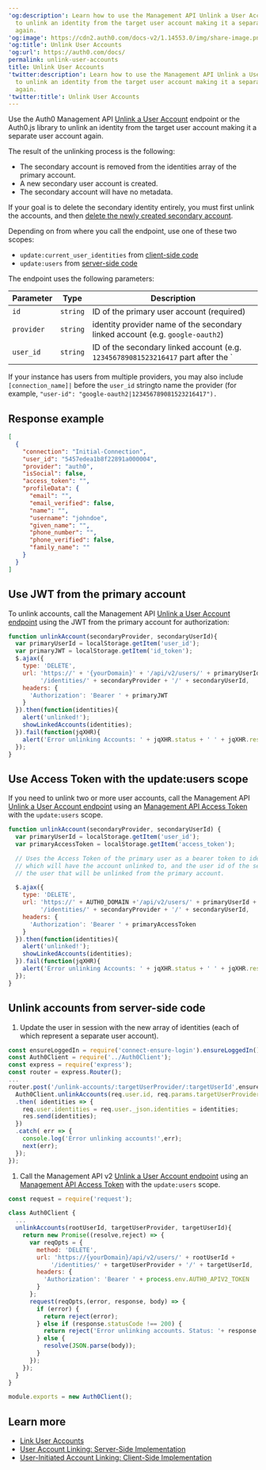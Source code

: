 ---
'og:description': Learn how to use the Management API Unlink a User Account endpoint
  to unlink an identity from the target user account making it a separate user account
  again.
'og:image': https://cdn2.auth0.com/docs-v2/1.14553.0/img/share-image.png
'og:title': Unlink User Accounts
'og:url': https://auth0.com/docs/
permalink: unlink-user-accounts
title: Unlink User Accounts
'twitter:description': Learn how to use the Management API Unlink a User Account endpoint
  to unlink an identity from the target user account making it a separate user account
  again.
'twitter:title': Unlink User Accounts
---
Use the Auth0 <Tooltip tip="Management API: A product to allow customers to perform administrative tasks." cta="View Glossary" href="/docs/glossary?term=Management+API">Management API</Tooltip> [Unlink a User Account](https://auth0.com/docs/api/management/v2#!/Users/delete_user_identity_by_user_id) endpoint or the Auth0.js library to unlink an identity from the target user account making it a separate user account again.

The result of the unlinking process is the following:

* The secondary account is removed from the identities array of the primary account.
* A new secondary user account is created.
* The secondary account will have no metadata.

If your goal is to delete the secondary identity entirely, you must first unlink the accounts, and then [delete the newly created secondary account](/docs/manage-users/user-accounts/delete-users).

Depending on from where you call the endpoint, use one of these two scopes:

* `update:current_user_identities` from [client-side code](/docs/manage-users/user-accounts/user-account-linking/user-initiated-account-linking-client-side-implementation)
* `update:users` from [server-side code](/docs/manage-users/user-accounts/user-account-linking/suggested-account-linking-server-side-implementation)

The endpoint uses the following parameters:

<table class="table"><thead>
<tr>
<th>Parameter</th>
<th>Type</th>
<th>Description</th>
</tr>
</thead>
<tbody>
<tr>
<td><code>id</code></td>
<td><code>string</code></td>
<td>ID of the primary user account (required)</td>
</tr>
<tr>
<td><code>provider</code></td>
<td><code>string</code></td>
<td>identity provider name of the secondary linked account (e.g. <code>google-oauth2</code>)</td>
</tr>
<tr>
<td><code>user_id</code></td>
<td><code>string</code></td>
<td>ID of the secondary linked account (e.g. <code>123456789081523216417</code> part after the `</td>
</tr>
</tbody>
</table>

If your instance has users from multiple providers, you may also include `[connection_name]|` before the `user_id` stringto name the provider (for example, `"user-id": "google-oauth2|123456789081523216417").`

## Response example

```json lines
[
  {
    "connection": "Initial-Connection",
    "user_id": "5457edea1b8f22891a000004",
    "provider": "auth0",
    "isSocial": false,
    "access_token": "",
    "profileData": {
      "email": "",
      "email_verified": false,
      "name": "",
      "username": "johndoe",
      "given_name": "",
      "phone_number": "",
      "phone_verified": false,
      "family_name": ""
    }
  }
]
```






## Use JWT from the primary account

To unlink accounts, call the Management API [Unlink a User Account endpoint](https://auth0.com/docs/api/v2#!/Users/delete_user_identity_by_user_id) using the <Tooltip tip="JSON Web Token (JWT): Standard ID Token format (and often Access Token format) used to represent claims securely between two parties." cta="View Glossary" href="/docs/glossary?term=JWT">JWT</Tooltip> from the primary account for authorization:

```javascript lines
function unlinkAccount(secondaryProvider, secondaryUserId){
  var primaryUserId = localStorage.getItem('user_id');
  var primaryJWT = localStorage.getItem('id_token');
  $.ajax({
    type: 'DELETE',
    url: 'https://' + '{yourDomain}' + '/api/v2/users/' + primaryUserId +
         '/identities/' + secondaryProvider + '/' + secondaryUserId,
    headers: {
      'Authorization': 'Bearer ' + primaryJWT
    }
  }).then(function(identities){
    alert('unlinked!');
    showLinkedAccounts(identities);
  }).fail(function(jqXHR){
    alert('Error unlinking Accounts: ' + jqXHR.status + ' ' + jqXHR.responseText);
  });
}
```






## Use Access Token with the update:users scope

If you need to unlink two or more user accounts, call the Management API [Unlink a User Account endpoint](https://auth0.com/docs/api/v2#!/Users/delete_user_identity_by_user_id) using an [Management API Access Token](https://auth0.com/docs/api/v2/tokens) with the `update:users` scope.

```javascript lines
function unlinkAccount(secondaryProvider, secondaryUserId) {
  var primaryUserId = localStorage.getItem('user_id');
  var primaryAccessToken = localStorage.getItem('access_token');

  // Uses the Access Token of the primary user as a bearer token to identify the account
  // which will have the account unlinked to, and the user id of the secondary user, to identify
  // the user that will be unlinked from the primary account.

  $.ajax({
    type: 'DELETE',
    url: 'https://' + AUTH0_DOMAIN +'/api/v2/users/' + primaryUserId +
         '/identities/' + secondaryProvider + '/' + secondaryUserId,
    headers: {
      'Authorization': 'Bearer ' + primaryAccessToken
    }
  }).then(function(identities){
    alert('unlinked!');
    showLinkedAccounts(identities);
  }).fail(function(jqXHR){
    alert('Error unlinking Accounts: ' + jqXHR.status + ' ' + jqXHR.responseText);
  });
}
```






## Unlink accounts from server-side code

1. Update the user in session with the new array of identities (each of which represent a separate user account).

```javascript lines
const ensureLoggedIn = require('connect-ensure-login').ensureLoggedIn();
const Auth0Client = require('../Auth0Client');
const express = require('express');
const router = express.Router();
...
router.post('/unlink-accounts/:targetUserProvider/:targetUserId',ensureLoggedIn, (req,res,next) => {
  Auth0Client.unlinkAccounts(req.user.id, req.params.targetUserProvider, req.params.targetUserId)
  .then( identities => {
    req.user.identities = req.user._json.identities = identities;
    res.send(identities);
  })
  .catch( err => {
    console.log('Error unlinking accounts!',err);
    next(err);
  });
});
```






1. Call the Management API v2 [Unlink a User Account endpoint](https://auth0.com/docs/api/v2#!/Users/delete_user_identity_by_user_id) using an [Management API Access Token](https://auth0.com/docs/api/v2/tokens) with the `update:users` scope.

```javascript lines expandable
const request = require('request');

class Auth0Client {
  ...
  unlinkAccounts(rootUserId, targetUserProvider, targetUserId){
    return new Promise((resolve,reject) => {
      var reqOpts = {
        method: 'DELETE',
        url: 'https://{yourDomain}/api/v2/users/' + rootUserId +
            '/identities/' + targetUserProvider + '/' + targetUserId,
        headers: {
          'Authorization': 'Bearer ' + process.env.AUTH0_APIV2_TOKEN
        }
      };
      request(reqOpts,(error, response, body) => {
        if (error) {
          return reject(error);
        } else if (response.statusCode !== 200) {
          return reject('Error unlinking accounts. Status: '+ response.statusCode + ' ' + JSON.stringify(body));
        } else {
          resolve(JSON.parse(body));
        }
      });
    });
  }
}

module.exports = new Auth0Client();
```






## Learn more

* [Link User Accounts](/docs/manage-users/user-accounts/user-account-linking/link-user-accounts)
* [User Account Linking: Server-Side Implementation](/docs/manage-users/user-accounts/user-account-linking/suggested-account-linking-server-side-implementation)
* [User-Initiated Account Linking: Client-Side Implementation](/docs/manage-users/user-accounts/user-account-linking/user-initiated-account-linking-client-side-implementation)